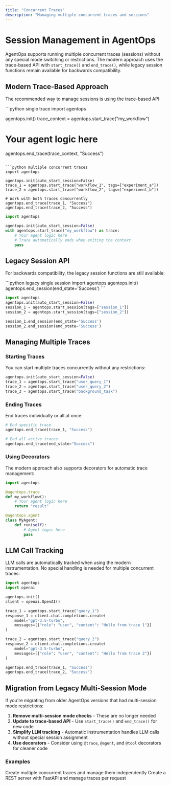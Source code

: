 ```yaml
---
title: "Concurrent Traces"
description: "Managing multiple concurrent traces and sessions"
---
```


# Session Management in AgentOps

AgentOps supports running multiple concurrent traces (sessions) without any special mode switching or restrictions. The modern approach uses the trace-based API with `start_trace()` and `end_trace()`, while legacy session functions remain available for backwards compatibility.

## Modern Trace-Based Approach

The recommended way to manage sessions is using the trace-based API:

<CodeGroup>
```python single trace
import agentops

agentops.init()
trace_context = agentops.start_trace("my_workflow")
# Your agent logic here
agentops.end_trace(trace_context, "Success")
```

```python multiple concurrent traces
import agentops

agentops.init(auto_start_session=False)
trace_1 = agentops.start_trace("workflow_1", tags=["experiment_a"])
trace_2 = agentops.start_trace("workflow_2", tags=["experiment_b"])

# Work with both traces concurrently
agentops.end_trace(trace_1, "Success")
agentops.end_trace(trace_2, "Success")
```

```python context manager
import agentops

agentops.init(auto_start_session=False)
with agentops.start_trace("my_workflow") as trace:
    # Your agent logic here
    # Trace automatically ends when exiting the context
    pass
```
</CodeGroup>

## Legacy Session API

For backwards compatibility, the legacy session functions are still available:

<CodeGroup>
```python legacy single session
import agentops
agentops.init()
agentops.end_session(end_state='Success')
```

```python legacy multiple sessions
import agentops
agentops.init(auto_start_session=False)
session_1 = agentops.start_session(tags=["session_1"])
session_2 = agentops.start_session(tags=["session_2"])

session_1.end_session(end_state='Success')
session_2.end_session(end_state='Success')
```
</CodeGroup>

## Managing Multiple Traces

### Starting Traces
You can start multiple traces concurrently without any restrictions:

```python
agentops.init(auto_start_session=False)
trace_1 = agentops.start_trace("user_query_1")
trace_2 = agentops.start_trace("user_query_2")
trace_3 = agentops.start_trace("background_task")
```

### Ending Traces
End traces individually or all at once:

```python
# End specific trace
agentops.end_trace(trace_1, "Success")

# End all active traces
agentops.end_trace(end_state="Success")
```

### Using Decorators
The modern approach also supports decorators for automatic trace management:

```python
import agentops

@agentops.trace
def my_workflow():
    # Your agent logic here
    return "result"

@agentops.agent
class MyAgent:
    def run(self):
        # Agent logic here
        pass
```

## LLM Call Tracking

LLM calls are automatically tracked when using the modern instrumentation. No special handling is needed for multiple concurrent traces:

```python
import agentops
import openai

agentops.init()
client = openai.OpenAI()

trace_1 = agentops.start_trace("query_1")
response_1 = client.chat.completions.create(
    model="gpt-3.5-turbo",
    messages=[{"role": "user", "content": "Hello from trace 1"}]
)

trace_2 = agentops.start_trace("query_2")
response_2 = client.chat.completions.create(
    model="gpt-3.5-turbo",
    messages=[{"role": "user", "content": "Hello from trace 2"}]
)

agentops.end_trace(trace_1, "Success")
agentops.end_trace(trace_2, "Success")
```

## Migration from Legacy Multi-Session Mode

If you're migrating from older AgentOps versions that had multi-session mode restrictions:

1. **Remove multi-session mode checks** - These are no longer needed
2. **Update to trace-based API** - Use `start_trace()` and `end_trace()` for new code
3. **Simplify LLM tracking** - Automatic instrumentation handles LLM calls without special session assignment
4. **Use decorators** - Consider using `@trace`, `@agent`, and `@tool` decorators for cleaner code

### Examples
<CardGroup cols={2}>
	<Card title="Concurrent Traces Example" icon="scroll" iconType="solid" color="green" href="/v1/examples/multi_session">
        Create multiple concurrent traces and manage them independently
	</Card>
	<Card title="REST API" icon="computer" iconType="regular" color="purple" href="/v1/examples/fastapi">
        Create a REST server with FastAPI and manage traces per request
	</Card>
</CardGroup>
